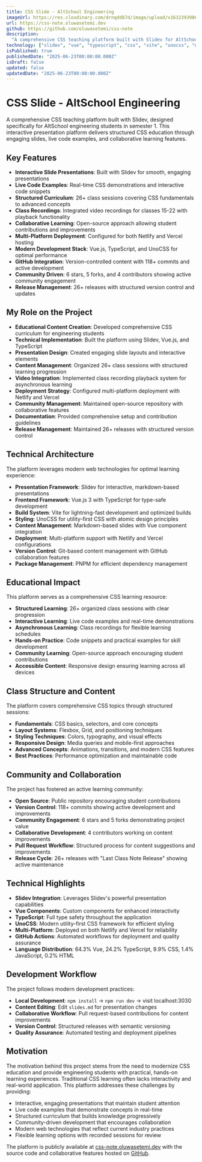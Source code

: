 ```yaml
---
title: CSS Slide - AltSchool Engineering
imageUrl: https://res.cloudinary.com/drnqdd87d/image/upload/v1632393986/Personal/chooselife_ajndqs.png
url: https://css-note.oluwasetemi.dev
github: https://github.com/oluwasetemi/css-note
description:
  "A comprehensive CSS teaching platform built with Slidev for AltSchool engineering students. Features interactive slides, live code examples, and structured learning content covering CSS fundamentals to advanced concepts. Includes 26+ class sessions with recordings and collaborative learning features."
technology: ["slidev", "vue", "typescript", "css", "vite", "unocss", "netlify", "vercel", "git", "github"]
isPublished: true
publishedDate: "2025-06-23T00:00:00.000Z"
isDraft: false
updated: false
updatedDate: "2025-06-23T00:00:00.000Z"
---
```


# CSS Slide - AltSchool Engineering

A comprehensive CSS teaching platform built with Slidev, designed specifically for AltSchool engineering students in semester 1. This interactive presentation platform delivers structured CSS education through engaging slides, live code examples, and collaborative learning features.

## Key Features

- **Interactive Slide Presentations**: Built with Slidev for smooth, engaging presentations
- **Live Code Examples**: Real-time CSS demonstrations and interactive code snippets
- **Structured Curriculum**: 26+ class sessions covering CSS fundamentals to advanced concepts
- **Class Recordings**: Integrated video recordings for classes 15-22 with playback functionality
- **Collaborative Learning**: Open-source approach allowing student contributions and improvements
- **Multi-Platform Deployment**: Configured for both Netlify and Vercel hosting
- **Modern Development Stack**: Vue.js, TypeScript, and UnoCSS for optimal performance
- **GitHub Integration**: Version-controlled content with 118+ commits and active development
- **Community Driven**: 6 stars, 5 forks, and 4 contributors showing active community engagement
- **Release Management**: 26+ releases with structured version control and updates

## My Role on the Project

- **Educational Content Creation**: Developed comprehensive CSS curriculum for engineering students
- **Technical Implementation**: Built the platform using Slidev, Vue.js, and TypeScript
- **Presentation Design**: Created engaging slide layouts and interactive elements
- **Content Management**: Organized 26+ class sessions with structured learning progression
- **Video Integration**: Implemented class recording playback system for asynchronous learning
- **Deployment Strategy**: Configured multi-platform deployment with Netlify and Vercel
- **Community Management**: Maintained open-source repository with collaborative features
- **Documentation**: Provided comprehensive setup and contribution guidelines
- **Release Management**: Maintained 26+ releases with structured version control

## Technical Architecture

The platform leverages modern web technologies for optimal learning experience:

- **Presentation Framework**: Slidev for interactive, markdown-based presentations
- **Frontend Framework**: Vue.js 3 with TypeScript for type-safe development
- **Build System**: Vite for lightning-fast development and optimized builds
- **Styling**: UnoCSS for utility-first CSS with atomic design principles
- **Content Management**: Markdown-based slides with Vue component integration
- **Deployment**: Multi-platform support with Netlify and Vercel configurations
- **Version Control**: Git-based content management with GitHub collaboration features
- **Package Management**: PNPM for efficient dependency management

## Educational Impact

This platform serves as a comprehensive CSS learning resource:

- **Structured Learning**: 26+ organized class sessions with clear progression
- **Interactive Learning**: Live code examples and real-time demonstrations
- **Asynchronous Learning**: Class recordings for flexible learning schedules
- **Hands-on Practice**: Code snippets and practical examples for skill development
- **Community Learning**: Open-source approach encouraging student contributions
- **Accessible Content**: Responsive design ensuring learning across all devices

## Class Structure and Content

The platform covers comprehensive CSS topics through structured sessions:

- **Fundamentals**: CSS basics, selectors, and core concepts
- **Layout Systems**: Flexbox, Grid, and positioning techniques
- **Styling Techniques**: Colors, typography, and visual effects
- **Responsive Design**: Media queries and mobile-first approaches
- **Advanced Concepts**: Animations, transitions, and modern CSS features
- **Best Practices**: Performance optimization and maintainable code

## Community and Collaboration

The project has fostered an active learning community:

- **Open Source**: Public repository encouraging student contributions
- **Version Control**: 118+ commits showing active development and improvements
- **Community Engagement**: 6 stars and 5 forks demonstrating project value
- **Collaborative Development**: 4 contributors working on content improvements
- **Pull Request Workflow**: Structured process for content suggestions and improvements
- **Release Cycle**: 26+ releases with "Last Class Note Release" showing active maintenance

## Technical Highlights

- **Slidev Integration**: Leverages Slidev's powerful presentation capabilities
- **Vue Components**: Custom components for enhanced interactivity
- **TypeScript**: Full type safety throughout the application
- **UnoCSS**: Modern utility-first CSS framework for efficient styling
- **Multi-Platform**: Deployed on both Netlify and Vercel for reliability
- **GitHub Actions**: Automated workflows for deployment and quality assurance
- **Language Distribution**: 64.3% Vue, 24.2% TypeScript, 9.9% CSS, 1.4% JavaScript, 0.2% HTML

## Development Workflow

The project follows modern development practices:

- **Local Development**: `npm install` → `npm run dev` → visit localhost:3030
- **Content Editing**: Edit `slides.md` for presentation changes
- **Collaborative Workflow**: Pull request-based contributions for content improvements
- **Version Control**: Structured releases with semantic versioning
- **Quality Assurance**: Automated testing and deployment pipelines

## Motivation

The motivation behind this project stems from the need to modernize CSS education and provide engineering students with practical, hands-on learning experiences. Traditional CSS learning often lacks interactivity and real-world application. This platform addresses these challenges by providing:

- Interactive, engaging presentations that maintain student attention
- Live code examples that demonstrate concepts in real-time
- Structured curriculum that builds knowledge progressively
- Community-driven development that encourages collaboration
- Modern web technologies that reflect current industry practices
- Flexible learning options with recorded sessions for review

The platform is publicly available at [css-note.oluwasetemi.dev](https://css-note.oluwasetemi.dev) with the source code and collaborative features hosted on [GitHub](https://github.com/oluwasetemi/css-note).

